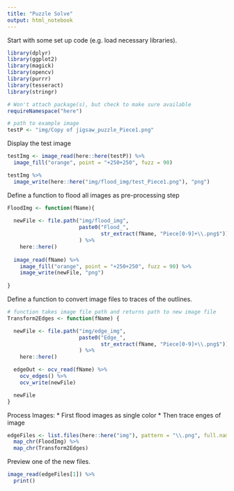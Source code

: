 ```yaml
---
title: "Puzzle Solve"
output: html_notebook
---
```


Start with some set up code (e.g. load necessary libraries).
```r

library(dplyr)
library(ggplot2)
library(magick)
library(opencv)
library(purrr)
library(tesseract)
library(stringr)

# Won't attach package(s), but check to make sure available
requireNamespace("here")

# path to example image
testP <- "img/Copy of jigsaw_puzzle_Piece1.png"

```

Display the test image
```r

testImg <- image_read(here::here(testP)) %>%
  image_fill("orange", point = "+250+250", fuzz = 90) 

testImg %>%
  image_write(here::here("img/flood_img/test_Piece1.png"), "png")


```

Define a function to flood all images as pre-processing step
```r

FloodImg <- function(fName){
  
  newFile <- file.path("img/flood_img",
                       paste0("Flood_", 
                              str_extract(fName, "Piece[0-9]+\\.png$"))
                       ) %>% 
    here::here()
  
  image_read(fName) %>%
    image_fill("orange", point = "+250+250", fuzz = 90) %>%
    image_write(newFile, "png")
  
}

```



Define a function to convert image files to traces of the outlines. 
```r

# function takes image file path and returns path to new image file
Transform2Edges <- function(fName) {

  newFile <- file.path("img/edge_img",
                       paste0("Edge_", 
                              str_extract(fName, "Piece[0-9]+\\.png$"))
                       ) %>%
    here::here()

  edgeOut <- ocv_read(fName) %>%
    ocv_edges() %>%
    ocv_write(newFile)

  newFile
}

```

Process Images:
* First flood images as single color
* Then trace enges of image
```r

edgeFiles <- list.files(here::here("img"), pattern = "\\.png", full.names = TRUE) %>%
  map_chr(FloodImg) %>%
  map_chr(Transform2Edges)

```


Preview one of the new files.
```r
image_read(edgeFiles[1]) %>%
  print()
```

